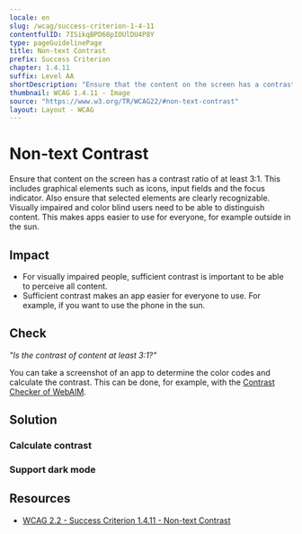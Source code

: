 ```yaml
---
locale: en
slug: /wcag/success-criterion-1-4-11
contentfulID: 7ISikqBPD68pIOUlDU4P8Y
type: pageGuidelinePage
title: Non-text Contrast
prefix: Success Criterion
chapter: 1.4.11
suffix: Level AA
shortDescription: "Ensure that the content on the screen has a contrast of at least 3:1 with the surrounding color."
thumbnail: WCAG 1.4.11 - Image
source: "https://www.w3.org/TR/WCAG22/#non-text-contrast"
layout: Layout - WCAG
---
```


# Non-text Contrast

Ensure that content on the screen has a contrast ratio of at least 3:1. This includes graphical elements such as icons, input fields and the focus indicator. Also ensure that selected elements are clearly recognizable. Visually impaired and color blind users need to be able to distinguish content. This makes apps easier to use for everyone, for example outside in the sun.

## Impact

- For visually impaired people, sufficient contrast is important to be able to perceive all content.
- Sufficient contrast makes an app easier for everyone to use. For example, if you want to use the phone in the sun.

## Check

*"Is the contrast of content at least 3:1?"*

You can take a screenshot of an app to determine the color codes and calculate the contrast. This can be done, for example, with the [Contrast Checker of WebAIM](https://webaim.org/resources/contrastchecker/). 

## Solution

### Calculate contrast

<CodeSample id="screen-contrast" locale="en"/>

### Support dark mode

<CodeSample id="screen-dark-mode" locale="en"/>

## Resources

- [WCAG 2.2 - Success Criterion 1.4.11 - Non-text Contrast](https://www.w3.org/TR/WCAG22/#non-text-contrast)